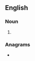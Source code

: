 ==English==

===Noun===
{{head|en|noun form}}

# {{plural of|en|blinkard}}

===Anagrams===
* {{anagrams|en|a=abdiklnrs|Birklands}}